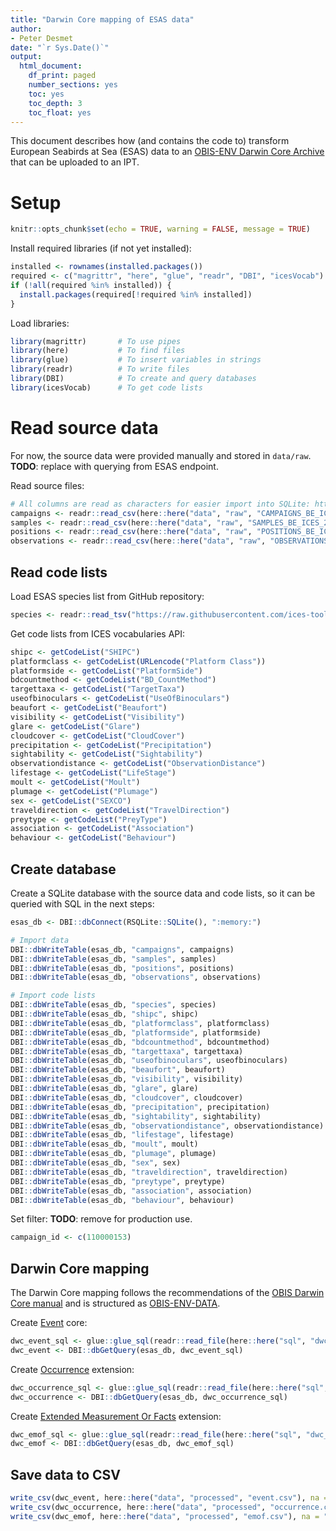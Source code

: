 ```yaml
---
title: "Darwin Core mapping of ESAS data"
author:
- Peter Desmet
date: "`r Sys.Date()`"
output:
  html_document:
    df_print: paged
    number_sections: yes
    toc: yes
    toc_depth: 3
    toc_float: yes
---
```


This document describes how (and contains the code to) transform European Seabirds at Sea (ESAS) data to an [OBIS-ENV Darwin Core Archive](https://obis.org/manual/dataformat/#obis-env-data) that can be uploaded to an IPT.

# Setup 

```r
knitr::opts_chunk$set(echo = TRUE, warning = FALSE, message = TRUE)
```

Install required libraries (if not yet installed):

```r
installed <- rownames(installed.packages())
required <- c("magrittr", "here", "glue", "readr", "DBI", "icesVocab")
if (!all(required %in% installed)) {
  install.packages(required[!required %in% installed])
}
```

Load libraries:

```r
library(magrittr)       # To use pipes
library(here)           # To find files
library(glue)           # To insert variables in strings
library(readr)          # To write files
library(DBI)            # To create and query databases
library(icesVocab)      # To get code lists
```

# Read source data

For now, the source data were provided manually and stored in `data/raw`. **TODO**: replace with querying from ESAS endpoint.

Read source files:

```r
# All columns are read as characters for easier import into SQLite: https://stackoverflow.com/a/13462536/2463806
campaigns <- readr::read_csv(here::here("data", "raw", "CAMPAIGNS_BE_ICES_2022.csv"), col_types = cols(.default = "c"))
samples <- readr::read_csv(here::here("data", "raw", "SAMPLES_BE_ICES_2022.csv"), col_types = cols(.default = "c"))
positions <- readr::read_csv(here::here("data", "raw", "POSITIONS_BE_ICES_2022.csv"), col_types = cols(.default = "c"))
observations <- readr::read_csv(here::here("data", "raw", "OBSERVATIONS_BE_ICES_2022.csv"), col_types = cols(.default = "c"))
```

## Read code lists

Load ESAS species list from GitHub repository:

```r
species <- readr::read_tsv("https://raw.githubusercontent.com/ices-tools-dev/esas/main/_data/vocabularies/species.tsv", col_types = "iccicicc")
```

Get code lists from ICES vocabularies API:

```r
shipc <- getCodeList("SHIPC")
platformclass <- getCodeList(URLencode("Platform Class"))
platformside <- getCodeList("PlatformSide")
bdcountmethod <- getCodeList("BD_CountMethod")
targettaxa <- getCodeList("TargetTaxa")
useofbinoculars <- getCodeList("UseOfBinoculars")
beaufort <- getCodeList("Beaufort")
visibility <- getCodeList("Visibility")
glare <- getCodeList("Glare")
cloudcover <- getCodeList("CloudCover")
precipitation <- getCodeList("Precipitation")
sightability <- getCodeList("Sightability")
observationdistance <- getCodeList("ObservationDistance")
lifestage <- getCodeList("LifeStage")
moult <- getCodeList("Moult")
plumage <- getCodeList("Plumage")
sex <- getCodeList("SEXCO")
traveldirection <- getCodeList("TravelDirection")
preytype <- getCodeList("PreyType")
association <- getCodeList("Association")
behaviour <- getCodeList("Behaviour")
```

## Create database

Create a SQLite database with the source data and code lists, so it can be queried with SQL in the next steps:

```r
esas_db <- DBI::dbConnect(RSQLite::SQLite(), ":memory:")

# Import data
DBI::dbWriteTable(esas_db, "campaigns", campaigns)
DBI::dbWriteTable(esas_db, "samples", samples)
DBI::dbWriteTable(esas_db, "positions", positions)
DBI::dbWriteTable(esas_db, "observations", observations)

# Import code lists
DBI::dbWriteTable(esas_db, "species", species)
DBI::dbWriteTable(esas_db, "shipc", shipc)
DBI::dbWriteTable(esas_db, "platformclass", platformclass)
DBI::dbWriteTable(esas_db, "platformside", platformside)
DBI::dbWriteTable(esas_db, "bdcountmethod", bdcountmethod)
DBI::dbWriteTable(esas_db, "targettaxa", targettaxa)
DBI::dbWriteTable(esas_db, "useofbinoculars", useofbinoculars)
DBI::dbWriteTable(esas_db, "beaufort", beaufort)
DBI::dbWriteTable(esas_db, "visibility", visibility)
DBI::dbWriteTable(esas_db, "glare", glare)
DBI::dbWriteTable(esas_db, "cloudcover", cloudcover)
DBI::dbWriteTable(esas_db, "precipitation", precipitation)
DBI::dbWriteTable(esas_db, "sightability", sightability)
DBI::dbWriteTable(esas_db, "observationdistance", observationdistance)
DBI::dbWriteTable(esas_db, "lifestage", lifestage)
DBI::dbWriteTable(esas_db, "moult", moult)
DBI::dbWriteTable(esas_db, "plumage", plumage)
DBI::dbWriteTable(esas_db, "sex", sex)
DBI::dbWriteTable(esas_db, "traveldirection", traveldirection)
DBI::dbWriteTable(esas_db, "preytype", preytype)
DBI::dbWriteTable(esas_db, "association", association)
DBI::dbWriteTable(esas_db, "behaviour", behaviour)
```

Set filter: **TODO**: remove for production use.

```r
campaign_id <- c(110000153)
```

## Darwin Core mapping

The Darwin Core mapping follows the recommendations of the [OBIS Darwin Core manual](https://obis.org/manual/darwincore/) and is structured as [OBIS-ENV-DATA](https://obis.org/manual/dataformat/#obis-env-data).

Create [Event](https://rs.gbif.org/core/dwc_event_2022-02-02.xml) core:

```r
dwc_event_sql <- glue::glue_sql(readr::read_file(here::here("sql", "dwc_event.sql")), .con = esas_db)
dwc_event <- DBI::dbGetQuery(esas_db, dwc_event_sql)
```

Create [Occurrence](https://rs.gbif.org/core/dwc_occurrence_2022-02-02.xml) extension:

```r
dwc_occurrence_sql <- glue::glue_sql(readr::read_file(here::here("sql", "dwc_occurrence.sql")), .con = esas_db)
dwc_occurrence <- DBI::dbGetQuery(esas_db, dwc_occurrence_sql)
```

Create [Extended Measurement Or Facts](https://rs.gbif.org/extension/obis/extended_measurement_or_fact.xml) extension:

```r
dwc_emof_sql <- glue::glue_sql(readr::read_file(here::here("sql", "dwc_emof.sql")), .con = esas_db)
dwc_emof <- DBI::dbGetQuery(esas_db, dwc_emof_sql)
```

## Save data to CSV

```r
write_csv(dwc_event, here::here("data", "processed", "event.csv"), na = "")
write_csv(dwc_occurrence, here::here("data", "processed", "occurrence.csv"), na = "")
write_csv(dwc_emof, here::here("data", "processed", "emof.csv"), na = "")
```
